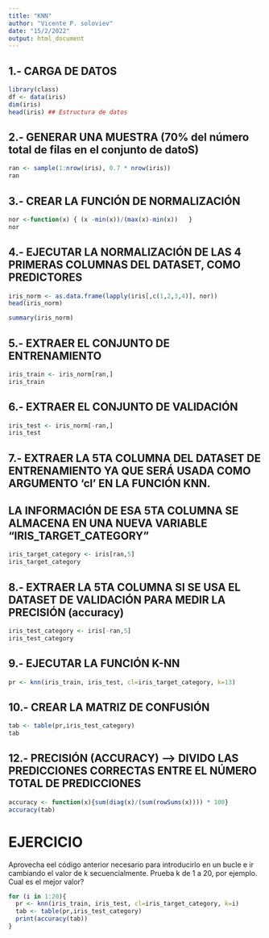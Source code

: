 ```yaml
---
title: "KNN"
author: "Vicente P. soloviev"
date: "15/2/2022"
output: html_document
---
```


## 1.- CARGA DE DATOS
```r
library(class)
df <- data(iris)
dim(iris)
head(iris) ## Estructura de datos
```


## 2.- GENERAR UNA MUESTRA (70% del número total de filas en el conjunto de datoS)
```r
ran <- sample(1:nrow(iris), 0.7 * nrow(iris))
ran
```


## 3.- CREAR LA FUNCIÓN DE NORMALIZACIÓN
```r
nor <-function(x) { (x -min(x))/(max(x)-min(x))   }
nor
```

## 4.- EJECUTAR LA NORMALIZACIÓN DE LAS 4 PRIMERAS COLUMNAS DEL DATASET, COMO PREDICTORES
```r
iris_norm <- as.data.frame(lapply(iris[,c(1,2,3,4)], nor))
head(iris_norm)
```


```r
summary(iris_norm)
```

## 5.- EXTRAER EL CONJUNTO DE ENTRENAMIENTO
```r
iris_train <- iris_norm[ran,] 
iris_train
```

## 6.- EXTRAER EL CONJUNTO DE VALIDACIÓN
```r
iris_test <- iris_norm[-ran,] 
iris_test
```

## 7.- EXTRAER LA 5TA COLUMNA DEL DATASET DE ENTRENAMIENTO YA QUE SERÁ USADA COMO ARGUMENTO 'cl' EN LA FUNCIÓN KNN.
## LA INFORMACIÓN DE ESA 5TA COLUMNA SE ALMACENA EN UNA NUEVA VARIABLE "IRIS_TARGET_CATEGORY"
```r
iris_target_category <- iris[ran,5]
iris_target_category
```

## 8.- EXTRAER LA 5TA COLUMNA SI SE USA EL DATASET DE VALIDACIÓN PARA MEDIR LA PRECISIÓN (accuracy)
```r
iris_test_category <- iris[-ran,5]
iris_test_category
```

## 9.- EJECUTAR LA FUNCIÓN K-NN
```r
pr <- knn(iris_train, iris_test, cl=iris_target_category, k=13)
```

## 10.- CREAR LA MATRIZ DE CONFUSIÓN
```r
tab <- table(pr,iris_test_category)
tab
```

## 12.- PRECISIÓN (ACCURACY) --> DIVIDO LAS PREDICCIONES CORRECTAS ENTRE EL NÚMERO TOTAL DE PREDICCIONES
```r
accuracy <- function(x){sum(diag(x)/(sum(rowSums(x)))) * 100}
accuracy(tab)
```

# EJERCICIO
Aprovecha eel código anterior necesario para introducirlo en un bucle e ir cambiando el valor de k secuencialmente. Prueba k de 1 a 20, por ejemplo. Cual es el mejor valor?


```r
for (i in 1:20){
  pr <- knn(iris_train, iris_test, cl=iris_target_category, k=i)
  tab <- table(pr,iris_test_category)
  print(accuracy(tab))
}
```

